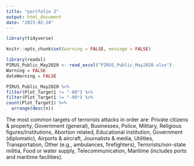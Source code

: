 ```yaml
---
title: "portfolio 2"
output: html_document
date: "2023-02-28"
---
```


```r
library(tidyverse)
```


```r
knitr::opts_chunk$set(warning = FALSE, message = FALSE)
```



```r
library(readxl)
PIRUS_Public_May2020 <- read_excel("PIRUS_Public_May2020.xlsx") 
Warning = FALSE 
dateWarning = FALSE
```

```r
PIRUS_Public_May2020 %>% 
filter(Plot_Target1 != "-88") %>% 
filter(Plot_Target1 != "-99") %>% 
count(Plot_Target1) %>%
  arrange(desc(n))
```
The most common targets of terrorists attacks in order are: Private citizens & property, Government (general), Businesses, Police, Military, Religious figures/institutions, Abortion related, Educational institution, Government (diplomatic), Airports & aircraft, Journalists & media, Utilities, Transportation, Other (e.g., ambulances, firefighters), Terrorists/non-state militia, Food or water supply, Telecommunication, Maritime (includes ports and maritime facilities). 


